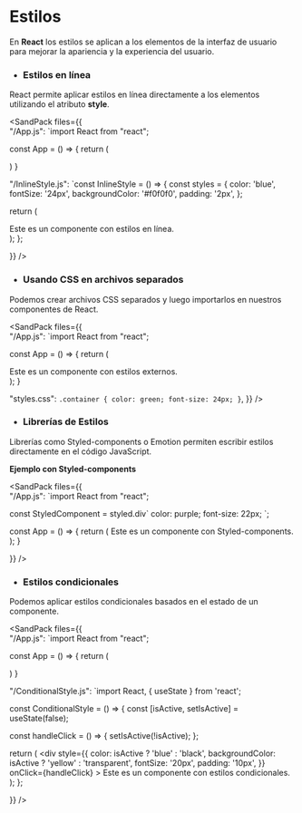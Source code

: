 
# Estilos

En **React** los estilos se aplican a los elementos de la interfaz de usuario para mejorar la apariencia y la experiencia del usuario. 

- ### Estilos en línea

React permite aplicar estilos en línea directamente a los elementos utilizando el atributo **style**.

<SandPack 
files={{   
"/App.js": 
`import React from "react";

 const App = () => {
    return (
      <div>
        <InlineStyle />
      </div>
    ) 
 }


"/InlineStyle.js": 
`const InlineStyle = () => {
  const styles = {
    color: 'blue',
    fontSize: '24px',
    backgroundColor: '#f0f0f0',
    padding: '2px',
  };

  return (
    <div style={styles}>
      Este es un componente con estilos en línea.
    </div>
  );
};

}}
/>

- ### Usando CSS en archivos separados

Podemos crear archivos CSS separados y luego importarlos en nuestros componentes de React.

<SandPack 
files={{           
"/App.js": 
`import React from "react";

const App = () => {
  return (
    <div className="container">
      Este es un componente con estilos externos.
    </div>
  );
}


"styles.css": 
`.container {
  color: green;
  font-size: 24px;
}`,
}}
/>

- ### Librerías de Estilos

Librerías como Styled-components o Emotion permiten escribir estilos directamente en el código JavaScript.

**Ejemplo con Styled-components**

<SandPack 
files={{    
"/App.js": 
`import React from "react";

const StyledComponent = styled.div\`
  color: purple;
  font-size: 22px;
\`;

const App = () => {
  return (
    <StyledComponent>
        Este es un componente con Styled-components.
    </StyledComponent>
  );
}

}}
/>
- ### Estilos condicionales

Podemos aplicar estilos condicionales basados en el estado de un componente.

<SandPack 
files={{    
"/App.js": 
`import React from "react";

 const App = () => {
   return (
    <div>
      <ConditionalStyle />
    </div>
  ) 
 }


"/ConditionalStyle.js":
`import React, { useState } from 'react';

const ConditionalStyle = () => {
 const [isActive, setIsActive] = useState(false);

 const handleClick = () => {
  setIsActive(!isActive);
 };

 return (
    <div
      style={{
        color: isActive ? 'blue' : 'black',
        backgroundColor: isActive ? 'yellow' : 'transparent',
        fontSize: '20px',
        padding: '10px',
      }}
    onClick={handleClick}
    >
      Este es un componente con estilos condicionales.
    </div>
  );
};

}}
/>